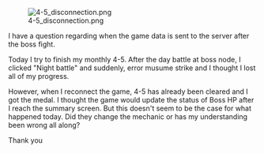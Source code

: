 [[File:4-5_disconnection.png|thumb]]

I have a question regarding when the game data is sent to the server after the boss fight.

Today I try to finish my monthly 4-5. After the day battle at boss node, I clicked "Night battle" and suddenly, error musume strike and I thought I lost all of my progress.

However, when I reconnect the game, 4-5 has already been cleared and I got the medal. I thought the game would update the status of Boss HP after I reach the summary screen. But this doesn't seem to be the case for what happened today. Did they change the mechanic or has my understanding been wrong all along?

Thank you<ac_metadata title="About how boss HP mechanic work in case of disconnection."> </ac_metadata>